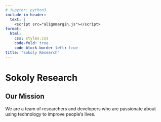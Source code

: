 ```yaml
---
# jupyter: python3
include-in-header:
  text: |
    <script src="alignmargin.js"></script>
format:
  html:
    css: styles.css
    code-fold: true
    code-block-border-left: true
title: "Sokoly Research"
---
```


# Sokoly Research

## Our Mission

We are a team of researchers and developers who are passionate about using technology to improve people's lives.
